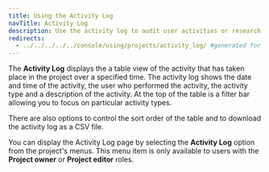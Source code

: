 ```yaml
---
title: Using the Activity Log
navTitle: Activity Log
description: Use the activity log to audit user activities or research account activities
redirects:
  - ../../../../../console/using/projects/activity_log/ #generated for docs/hm/release-1.2
---
```


The **Activity Log** displays the a table view of the activity that has taken place in the project over a specified time. The activity log shows the date and time of the activity, the user who performed the activity, the activity type and a description of the activity. At the top of the table is a filter bar allowing you to focus on particular activity types. 

There are also options to control the sort order of the table and to download the activity log as a CSV file.

You can display the Activity Log page by selecting the **Activity Log** option from the project's menus. This menu item is only available to users with the **Project owner** or **Project editor** roles.

